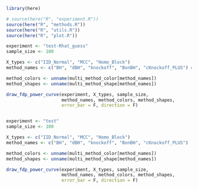 ```r
library(here)

# source(here("R", "experiment.R"))
source(here("R", "methods.R"))
source(here("R", "utils.R"))
source(here("R", "plot.R"))
```


```r
experiment <- "test-Rhat_guess"
sample_size <- 100

X_types <- c("IID_Normal", "MCC", "Homo_Block")
method_names <- c("BH", "dBH", "knockoff", "BonBH", "cKnockoff_PLUS") #, "cKnockoff_L_0d8_R_"

method_colors <- unname(multi_method_color[method_names])
method_shapes <- unname(multi_method_shape[method_names])

draw_fdp_power_curve(experiment, X_types, sample_size,
                     method_names, method_colors, method_shapes,
                     error_bar = F, direction = F)


experiment <- "test"
sample_size <- 100

X_types <- c("IID_Normal", "MCC", "Homo_Block")
method_names <- c("BH", "dBH", "knockoff", "BonBH", "cKnockoff_PLUS")

method_colors <- unname(multi_method_color[method_names])
method_shapes <- unname(multi_method_shape[method_names])

draw_fdp_power_curve(experiment, X_types, sample_size,
                     method_names, method_colors, method_shapes,
                     error_bar = F, direction = F)
```













